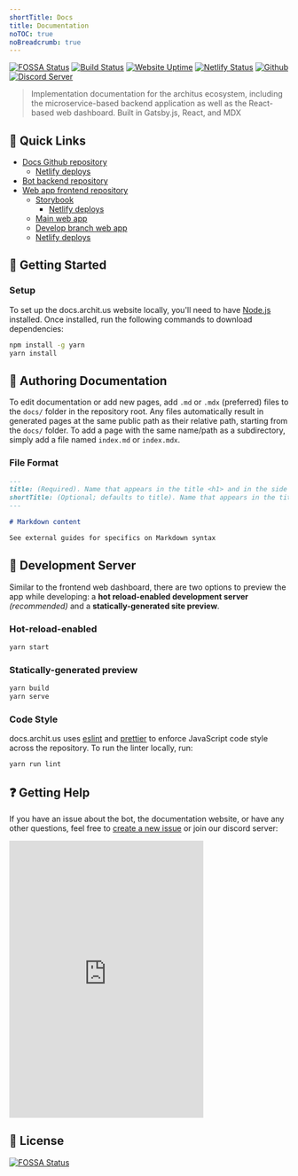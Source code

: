 ```yaml
---
shortTitle: Docs
title: Documentation
noTOC: true
noBreadcrumb: true
---
```


<div style={{ marginTop: "-1rem" }} />

[![FOSSA Status](https://app.fossa.com/api/projects/git%2Bgithub.com%2Farchitus%2Fdocs.archit.us.svg?type=shield)](https://app.fossa.com/projects/git%2Bgithub.com%2Farchitus%2Fdocs.archit.us?ref=badge_shield) [![Build Status](https://travis-ci.org/architus/docs.archit.us.svg?branch=master)](https://travis-ci.org/architus/docs.archit.us) [![Website Uptime](https://img.shields.io/uptimerobot/ratio/7/m783218822-e416787a37a1f22b540d0654.svg?label=website%20uptime)](https://status.archit.us/) [![Netlify Status](https://api.netlify.com/api/v1/badges/8ee5067a-c5a8-4309-9167-2cfe8b8d4cb3/deploy-status)](https://app.netlify.com/sites/architus-docs/deploys) [![Github](https://img.shields.io/badge/GitHub-docs.archit.us-green)](https://github.com/architus/docs.archit.us) [![Discord Server](https://img.shields.io/discord/607637793107345431?color=7289DA&logo=discord&logoColor=white)](https://discord.gg/FpyhED)

> Implementation documentation for the architus ecosystem, including the microservice-based backend application as well as the React-based web dashboard. Built in Gatsby.js, React, and MDX

## 🔗 Quick Links

- [Docs Github repository](https://github.com/architus/docs.archit.us)
  - [Netlify deploys](https://app.netlify.com/sites/architus-docs/deploys)
- [Bot backend repository](https://github.com/architus/architus)
- [Web app frontend repository](https://github.com/architus/archit.us)
  - [Storybook](https://storybook.archit.us/)
    - [Netlify deploys](https://app.netlify.com/sites/storybook-architus/deploys)
  - [Main web app](https://archit.us/)
  - [Develop branch web app](https://develop.archit.us/)
  - [Netlify deploys](https://app.netlify.com/sites/architus/deploys)

## 🚀 Getting Started

### Setup

To set up the docs.archit.us website locally, you'll need to have [Node.js](https://nodejs.org/en/download/) installed. Once installed, run the following commands to download dependencies:

```bash
npm install -g yarn
yarn install
```

## 📝 Authoring Documentation

To edit documentation or add new pages, add `.md` or `.mdx` (preferred) files to the `docs/` folder in the repository root. Any files automatically result in generated pages at the same public path as their relative path, starting from the `docs/` folder. To add a page with the same name/path as a subdirectory, simply add a file named `index.md` or `index.mdx`.

### File Format

```md
---
title: (Required). Name that appears in the title <h1> and in the side NavBar
shortTitle: (Optional; defaults to title). Name that appears in the title bar & breadcrumb
---

# Markdown content

See external guides for specifics on Markdown syntax
```

## 📡 Development Server

Similar to the frontend web dashboard, there are two options to preview the app while developing: a **hot reload-enabled development server** _(recommended)_ and a **statically-generated site preview**.

### Hot-reload-enabled

```bash
yarn start
```

### Statically-generated preview

```bash
yarn build
yarn serve
```

### Code Style

docs.archit.us uses [eslint](https://eslint.org/) and [prettier](https://prettier.io/) to enforce JavaScript code style across the repository. To run the linter locally, run:

```bash
yarn run lint
```

## ❓ Getting Help

If you have an issue about the bot, the documentation website, or have any other questions, feel free to [create a new issue](https://github.com/architus/architus/issues/new) or join our discord server:

<iframe
  src="https://discordapp.com/widget?id=607637793107345431&theme=dark"
  width="350"
  height="500"
  allowtransparency="true"
  frameborder="0"
></iframe>

## 📜 License

[![FOSSA Status](https://app.fossa.com/api/projects/git%2Bgithub.com%2Farchitus%2Fdocs.archit.us.svg?type=large)](https://app.fossa.com/projects/git%2Bgithub.com%2Farchitus%2Fdocs.archit.us?ref=badge_large)
